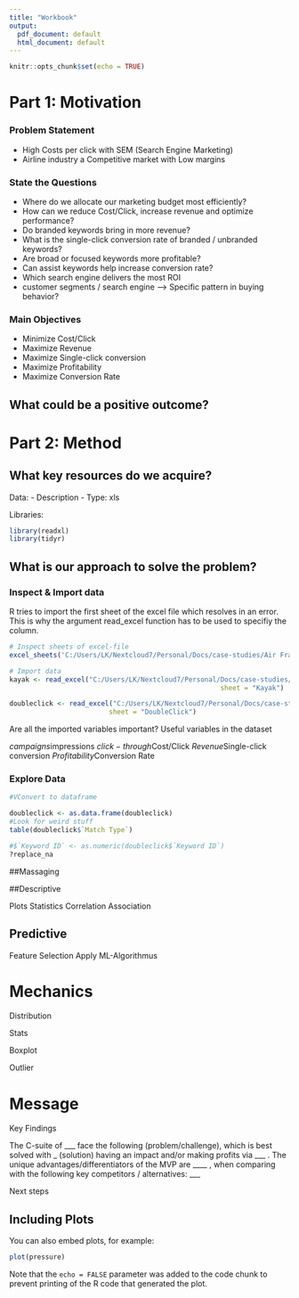 ```yaml
---
title: "Workbook"
output:
  pdf_document: default
  html_document: default
---
```


```r
knitr::opts_chunk$set(echo = TRUE)
```

# Part 1: Motivation

### Problem Statement
- High Costs per click with SEM (Search Engine Marketing)
- Airline industry a Competitive market with Low margins

### State the Questions
- Where do we allocate our marketing budget most efficiently?
- How can we reduce Cost/Click, increase revenue and optimize performance?
- Do branded keywords bring in more revenue?
- What is the single-click conversion rate of branded / unbranded keywords?
- Are broad or focused keywords more profitable?
- Can assist keywords help increase conversion rate?
- Which search engine delivers the most ROI
- customer segments / search engine
  --> Specific pattern in buying behavior?

### Main Objectives
- Minimize Cost/Click
- Maximize Revenue
- Maximize Single-click conversion
- Maximize Profitability
- Maximize Conversion Rate

## What could be a positive outcome?

# Part 2: Method

## What key resources do we acquire?

Data:
- Description
- Type: xls

Libraries:
```r
library(readxl)
library(tidyr)
```

## What is our approach to solve the problem?

### Inspect & Import data
R tries to import the first sheet of the excel file which resolves in an error. This is why the argument read_excel function has to be used to specifiy the column.

```r

# Inspect sheets of excel-file
excel_sheets('C:/Users/LK/Nextcloud7/Personal/Docs/case-studies/Air France/assets/Air France Case Spreadsheet Supplement.xls')
```

```r
# Import data
kayak <- read_excel("C:/Users/LK/Nextcloud7/Personal/Docs/case-studies/Air France/assets/Air France Case Spreadsheet Supplement.xls", 
                                                     sheet = "Kayak")

doubleclick <- read_excel("C:/Users/LK/Nextcloud7/Personal/Docs/case-studies/Air France/assets/Air France Case Spreadsheet Supplement.xls", 
                         sheet = "DoubleClick")

```



Are all the imported variables important?
Useful variables in the dataset

$campaigns
$impressions
$click-through
$Cost/Click
$Revenue 
$Single-click conversion
$Profitability
$Conversion Rate

### Explore Data

```r
#VConvert to dataframe

doubleclick <- as.data.frame(doubleclick)
#Look for weird stuff
table(doubleclick$`Match Type`)
```


```r
#$`Keyword ID` <- as.numeric(doubleclick$`Keyword ID`)
?replace_na
```


##Massaging

##Descriptive

Plots
Statistics
Correlation
Association

## Predictive

Feature Selection
Apply ML-Algorithmus

# Mechanics

Distribution

Stats

Boxplot

Outlier

# Message

Key Findings

The C-suite of ___ face the following (problem/challenge), which is best solved with _ (solution) having an impact and/or making profits via ___ . The unique advantages/differentiators of the MVP are ____ , when comparing with the following key competitors / alternatives: ___

Next steps

## Including Plots

You can also embed plots, for example:

```r
plot(pressure)
```

Note that the `echo = FALSE` parameter was added to the code chunk to prevent printing of the R code that generated the plot.
